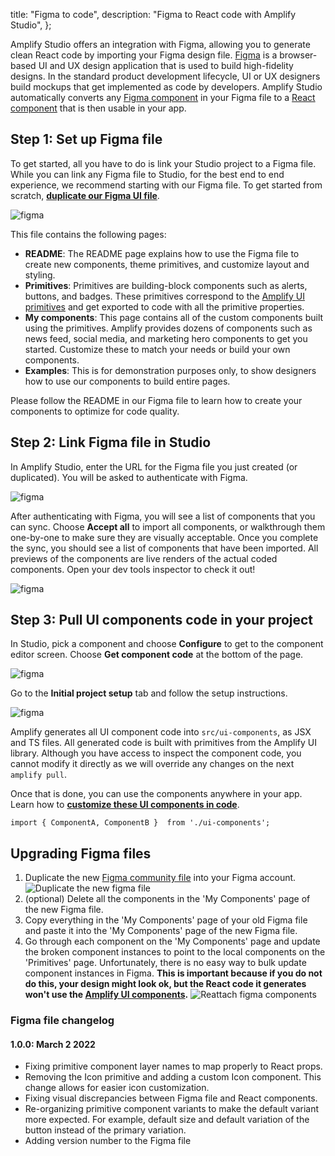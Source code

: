   title: "Figma to code",
  description: "Figma to React code with Amplify Studio",
};

Amplify Studio offers an integration with Figma, allowing you to generate clean React code by importing your Figma design file. [Figma](https://figma.com/) is a browser-based UI and UX design application that is used to build high-fidelity designs. In the standard product development lifecycle, UI or UX designers build mockups that get implemented as code by developers. Amplify Studio automatically converts any [Figma component](https://help.figma.com/hc/en-us/articles/360038662654-Guide-to-Components-in-Figma) in your Figma file to a [React component](https://reactjs.org/docs/components-and-props.html) that is then usable in your app.


## Step 1: Set up Figma file

To get started, all you have to do is link your Studio project to a Figma file. While you can link any Figma file to Studio, for the best end to end experience, we recommend starting with our Figma file. To get started from scratch, **[duplicate our Figma UI file](https://www.figma.com/community/file/1047600760128127424)**.

![figma](/images/console/ui-figma-file.png)

This file contains the following pages:

- **README**: The README page explains how to use the Figma file to create new components, theme primitives, and customize layout and styling.
- **Primitives**: Primitives are building-block components such as alerts, buttons, and badges. These primitives correspond to the [Amplify UI primitives](https://ui.docs.amplify.aws/components) and get exported to code with all the primitive properties.
- **My components**: This page contains all of the custom components built using the primitives. Amplify provides dozens of components such as news feed, social media, and marketing hero components to get you started. Customize these to match your needs or build your own components.
- **Examples**: This is for demonstration purposes only, to show designers how to use our components to build entire pages.

Please follow the README in our Figma file to learn how to create your components to optimize for code quality.

## Step 2: Link Figma file in Studio

In Amplify Studio, enter the URL for the Figma file you just created (or duplicated). You will be asked to authenticate with Figma.

![figma](/images/console/ui-figma-to-studio.png)

After authenticating with Figma, you will see a list of components that you can sync. Choose **Accept all** to import all components, or walkthrough them one-by-one to make sure they are visually acceptable. Once you complete the sync, you should see a list of components that have been imported. All previews of the components are live renders of the actual coded components. Open your dev tools inspector to check it out!

![figma](/images/console/ui-figma-sync.png)

## Step 3: Pull UI components code in your project

In Studio, pick a component and choose **Configure** to get to the component editor screen. Choose **Get component code** at the bottom of the page.

![figma](/images/console/ui-getcomponent-code.png)

Go to the **Initial project setup** tab and follow the setup instructions.

![figma](/images/console/ui-getcomponent-code2.png)

Amplify generates all UI component code into `src/ui-components`, as JSX and TS files. All generated code is built with primitives from the Amplify UI library. Although you have access to inspect the component code, you cannot modify it directly as we will override any changes on the next `amplify pull`.

Once that is done, you can use the components anywhere in your app. Learn how to **[customize these UI components in code](/console/uibuilder/override)**.

```
import { ComponentA, ComponentB }  from './ui-components';

```

## Upgrading Figma files

1. Duplicate the new [Figma community file](https://www.figma.com/community/file/1047600760128127424) into your Figma account.
![Duplicate the new figma file](/images/console/ui-figma-file.png)
1. (optional) Delete all the components in the 'My Components' page of the new Figma file.
1. Copy everything in the 'My Components' page of your old Figma file and paste it into the 'My Components' page of the new Figma file.
1. Go through each component on the 'My Components' page and update the broken component instances to point to the local components on the 'Primitives' page. Unfortunately, there is no easy way to bulk update component instances in Figma. **This is important because if you do not do this, your design might look ok, but the React code it generates won't use the [Amplify UI components](https://ui.docs.amplify.aws).**
![Reattach figma components](/images/console/figma-upgrade-reattach.gif)


### Figma file changelog

#### 1.0.0: March 2 2022

* Fixing primitive component layer names to map properly to React props.
* Removing the Icon primitive and adding a custom Icon component. This change allows for easier icon customization.
* Fixing visual discrepancies between Figma file and React components.
* Re-organizing primitive component variants to make the default variant more expected. For example, default size and default variation of the button instead of the primary variation.
* Adding version number to the Figma file

